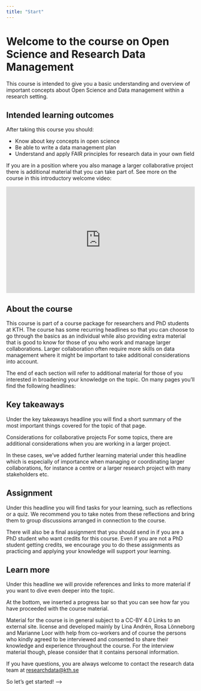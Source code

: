 ```yaml
---
title: "Start"
---
```


# Welcome to the course on Open Science and Research Data Management

This course is intended to give you a basic understanding and overview of important concepts about Open Science and Data management within a research setting.

## Intended learning outcomes

After taking this course you should:

- Know about key concepts in open science
- Be able to write a data management plan
- Understand and apply FAIR principles for research data in your own field

If you are in a position where you also manage a larger collaborative project there is additional material that you can take part of. See more on the course in this introductory welcome video:

<div style="max-width:650px"><div style="position:relative;padding-bottom:56.307692307692%"><iframe id="kmsembed-0_bx1hjtoe" width="650" height="366" src="https://play.kth.se/embed/secure/iframe/entryId/0_bx1hjtoe/uiConfId/23453971/st/0" class="kmsembed" allowfullscreen webkitallowfullscreen mozAllowFullScreen allow="autoplay *; fullscreen *; encrypted-media *" referrerPolicy="no-referrer-when-downgrade" sandbox="allow-downloads allow-forms allow-same-origin allow-scripts allow-top-navigation allow-pointer-lock allow-popups allow-modals allow-orientation-lock allow-popups-to-escape-sandbox allow-presentation allow-top-navigation-by-user-activation" frameborder="0" title="KTH Open Science Film 1 Intro to the course" style="position:absolute;top:0;left:0;width:100%;height:100%;border:0"></iframe></div></div>>

## About the course
This course is part of a course package for researchers and PhD students at KTH. The course has some recurring headlines so that you can choose to go through the basics as an individual while also providing extra material that is good to know for those of you who work and manage larger collaborations. Larger collaboration often require more skills on data management where it might be important to take additional considerations into account.

The end of each section will refer to additional material for those of you interested in broadening your knowledge on the topic. On many pages you'll find the following headlines:

## Key takeaways
Under the key takeaways headline you will find a short summary of the most important things covered for the topic of that page.

Considerations for collaborative projects
For some topics, there are additional considerations when you are working in a larger project.

In these cases, we've added further learning material under this headline which is especially of importance when managing or coordinating larger collaborations, for instance a centre or a larger research project with many stakeholders etc.

## Assignment
Under this headline you will find tasks for your learning, such as reflections or a quiz. We recommend you to take notes from these reflections and bring them to group discussions arranged in connection to the course.

There will also be a final assignment that you should send in if you are a PhD student who want credits for this course. Even if you are not a PhD student getting credits, we encourage you to do these assignments as practicing and applying your knowledge will support your learning.

## Learn more
Under this headline we will provide references and links to more material if you want to dive even deeper into the topic. 

At the bottom, we inserted a progress bar so that you can see how far you have proceeded with the course material.


Material for the course is in general subject to a CC-BY 4.0 Links to an external site. license and developed mainly by Lina Andrén, Rosa Lönneborg and Marianne Loor with help from co-workers and of course the persons who kindly agreed to be interviewed and consented to share their knowledge and experience throughout the course. For the interview material though, please consider that it contains personal information.

If you have questions, you are always welcome to contact the research data team at [researchdata@kth.se](mailto:researchdata@kth.se)

So let's get started! -->